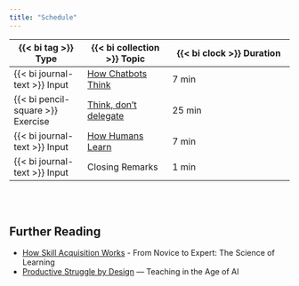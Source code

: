 ```yaml
---
title: "Schedule"
---
```


| {{< bi tag >}} Type |  {{< bi collection >}} Topic | {{< bi clock >}} Duration |
|------|-------|----------|
| {{< bi journal-text >}} Input | [How Chatbots Think](how-chatbots-think/index.qmd) | 7 min |
| {{< bi pencil-square >}} Exercise | [Think, don't delegate](../exercises/exercise-1/index.qmd) | 25 min |
| {{< bi journal-text >}} Input | [How Humans Learn](how-humans-learn/index.qmd) | 7 min |
| {{< bi journal-text >}} Input | Closing Remarks | 1 min |

<br> <br>

## Further Reading

- [How Skill Acquisition Works](skill-acquisition/index.qmd) - From Novice to Expert: The Science of Learning
- [Productive Struggle by Design](learning-environment/index.qmd) --- Teaching in the Age of AI
